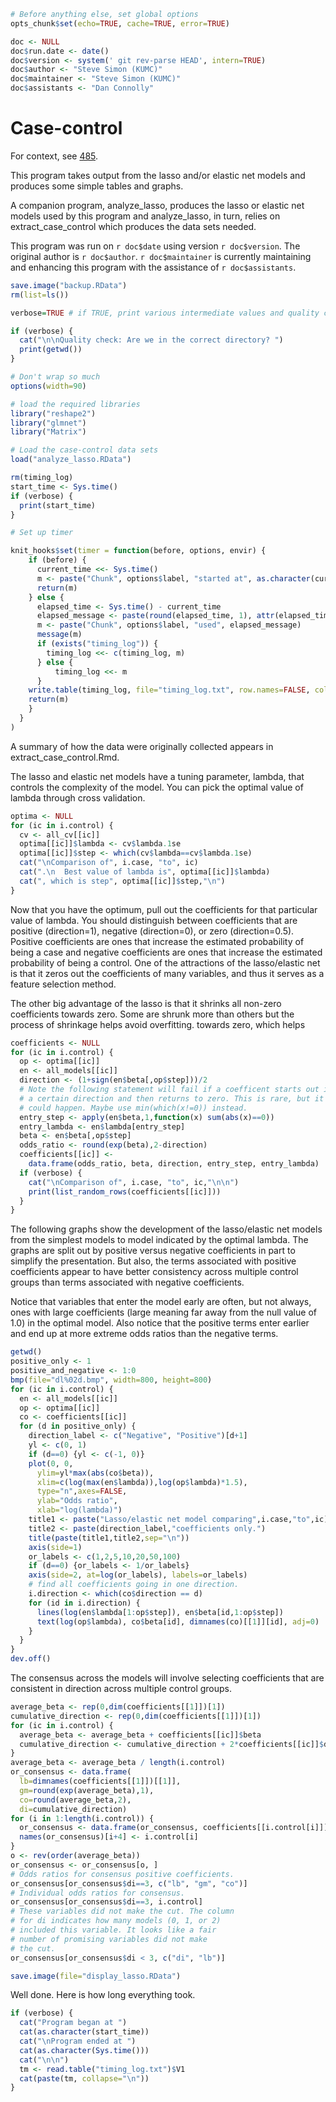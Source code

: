 ```r
# Before anything else, set global options
opts_chunk$set(echo=TRUE, cache=TRUE, error=TRUE)

doc <- NULL
doc$run.date <- date()
doc$version <- system(' git rev-parse HEAD', intern=TRUE)
doc$author <- "Steve Simon (KUMC)"
doc$maintainer <- "Steve Simon (KUMC)"
doc$assistants <- "Dan Connolly"
```


Case-control
============
For context, see [485].

[485]: https://informatics.gpcnetwork.org/trac/Project/ticket/485
[bc_qa]: https://bitbucket.org/gpcnetwork/bc_qa

This program takes output from the lasso and/or elastic net models
and produces some simple tables and graphs.

A companion program, analyze_lasso, produces the lasso or elastic net
models used by this program and analyze_lasso, in turn, relies on 
extract_case_control which produces the data sets needed.

This program was run on `r doc$date` using version `r doc$version`.
The original author is `r doc$author`. `r doc$maintainer`
is currently maintaining and enhancing this program
with the assistance of `r doc$assistants`.


```r

save.image("backup.RData")
rm(list=ls())

verbose=TRUE # if TRUE, print various intermediate values and quality checks.

if (verbose) {
  cat("\n\nQuality check: Are we in the correct directory? ")
  print(getwd())
}

# Don't wrap so much
options(width=90)

# load the required libraries
library("reshape2")
library("glmnet")
library("Matrix")

# Load the case-control data sets
load("analyze_lasso.RData")

rm(timing_log)
start_time <- Sys.time()
if (verbose) {
  print(start_time)
}

# Set up timer

knit_hooks$set(timer = function(before, options, envir) {
    if (before) {
      current_time <<- Sys.time()
      m <- paste("Chunk", options$label, "started at", as.character(current_time), ".  \n")
      return(m)
    } else {
      elapsed_time <- Sys.time() - current_time
      elapsed_message <- paste(round(elapsed_time, 1), attr(elapsed_time, "units"))
      m <- paste("Chunk", options$label, "used", elapsed_message)
      message(m)
      if (exists("timing_log")) {
        timing_log <<- c(timing_log, m)
      } else {
          timing_log <<- m
      }
    write.table(timing_log, file="timing_log.txt", row.names=FALSE, col.names=FALSE)  
    return(m)
    }
  }
) 
```

A summary of how the data were originally collected appears in 
extract_case_control.Rmd.

The lasso and elastic net models have a tuning parameter, lambda,
that controls the complexity of the model. You can pick the
optimal value of lambda through cross validation.

```r
optima <- NULL
for (ic in i.control) {
  cv <- all_cv[[ic]]
  optima[[ic]]$lambda <- cv$lambda.1se
  optima[[ic]]$step <- which(cv$lambda==cv$lambda.1se)
  cat("\nComparison of", i.case, "to", ic)
  cat(".\n  Best value of lambda is", optima[[ic]]$lambda)
  cat(", which is step", optima[[ic]]$step,"\n")
}
```

Now that you have the optimum, pull out the coefficients for that
particular value of lambda. You should distinguish between coefficients
that are positive (direction=1), negative (direction=0), or zero
(direction=0.5). Positive coefficients are ones that increase the 
estimated probability of being a case and negative coefficients 
are ones that increase the estimated probability of being a 
control. One of the attractions of the lasso/elastic net is
that it zeros out the coefficients of many variables, and thus
it serves as a feature selection method.

The other big advantage of the lasso is that it shrinks all 
non-zero coefficients towards zero. Some are shrunk more than others
but the process of shrinkage helps avoid overfitting.
towards zero, which helps 

```r
coefficients <- NULL
for (ic in i.control) {
  op <- optima[[ic]]
  en <- all_models[[ic]]
  direction <- (1+sign(en$beta[,op$step]))/2
  # Note the following statement will fail if a coefficent starts out in
  # a certain direction and then returns to zero. This is rare, but it
  # could happen. Maybe use min(which(x!=0)) instead.
  entry_step <- apply(en$beta,1,function(x) sum(abs(x)==0))
  entry_lambda <- en$lambda[entry_step]
  beta <- en$beta[,op$step]
  odds_ratio <- round(exp(beta),2-direction)
  coefficients[[ic]] <- 
    data.frame(odds_ratio, beta, direction, entry_step, entry_lambda)
  if (verbose) {
    cat("\nComparison of", i.case, "to", ic,"\n\n")
    print(list_random_rows(coefficients[[ic]]))
  }
}
```

The following graphs show the development of the lasso/elastic
net models from the simplest models to model indicated by
the optimal lambda. The graphs are split out by positive versus
negative coefficients in part to simplify the presentation. But
also, the terms associated with positive coefficients appear
to have better consistency across multiple control groups than
terms associated with negative coefficients.

Notice that variables that enter the model early are often,
but not always, ones with large coefficients (large meaning
far away from the null value of 1.0) in the optimal
model. Also notice that the positive terms enter earlier and
end up at more extreme odds ratios than the negative terms.

```r
getwd()
positive_only <- 1
positive_and_negative <- 1:0
bmp(file="dl%02d.bmp", width=800, height=800)
for (ic in i.control) {
  en <- all_models[[ic]]
  op <- optima[[ic]]
  co <- coefficients[[ic]]
  for (d in positive_only) {
    direction_label <- c("Negative", "Positive")[d+1]
    yl <- c(0, 1)
    if (d==0) {yl <- c(-1, 0)}
    plot(0, 0,
      ylim=yl*max(abs(co$beta)), 
      xlim=c(log(max(en$lambda)),log(op$lambda)*1.5),
      type="n",axes=FALSE,
      ylab="Odds ratio",
      xlab="log(lambda)")
    title1 <- paste("Lasso/elastic net model comparing",i.case,"to",ic)
    title2 <- paste(direction_label,"coefficients only.")
    title(paste(title1,title2,sep="\n"))
    axis(side=1)
    or_labels <- c(1,2,5,10,20,50,100)
    if (d==0) {or_labels <- 1/or_labels}
    axis(side=2, at=log(or_labels), labels=or_labels)
    # find all coefficients going in one direction.
    i.direction <- which(co$direction == d)
    for (id in i.direction) {
      lines(log(en$lambda[1:op$step]), en$beta[id,1:op$step])
      text(log(op$lambda), co$beta[id], dimnames(co)[[1]][id], adj=0)
    }
  }
}
dev.off()
```

The consensus across the models will involve selecting
coefficients that are consistent in direction across
multiple control groups.

```r
average_beta <- rep(0,dim(coefficients[[1]])[1])
cumulative_direction <- rep(0,dim(coefficients[[1]])[1])
for (ic in i.control) {
  average_beta <- average_beta + coefficients[[ic]]$beta
  cumulative_direction <- cumulative_direction + 2*coefficients[[ic]]$direction - 1
}
average_beta <- average_beta / length(i.control)
or_consensus <- data.frame(
  lb=dimnames(coefficients[[1]])[[1]],
  gm=round(exp(average_beta),1),
  co=round(average_beta,2),
  di=cumulative_direction)
for (i in 1:length(i.control)) {
  or_consensus <- data.frame(or_consensus, coefficients[[i.control[i]]]$odds_ratio)
  names(or_consensus)[i+4] <- i.control[i]
}
o <- rev(order(average_beta))
or_consensus <- or_consensus[o, ]
# Odds ratios for consensus positive coefficients.
or_consensus[or_consensus$di==3, c("lb", "gm", "co")]
# Individual odds ratios for consensus.
or_consensus[or_consensus$di==3, i.control]
# These variables did not make the cut. The column
# for di indicates how many models (0, 1, or 2)
# included this variable. It looks like a fair
# number of promising variables did not make
# the cut.
or_consensus[or_consensus$di < 3, c("di", "lb")]
```


```r
save.image(file="display_lasso.RData")
```

Well done. Here is how long everything took.

```r
if (verbose) {
  cat("Program began at ")
  cat(as.character(start_time))
  cat("\nProgram ended at ")
  cat(as.character(Sys.time()))
  cat("\n\n")
  tm <- read.table("timing_log.txt")$V1
  cat(paste(tm, collapse="\n"))
}
```

